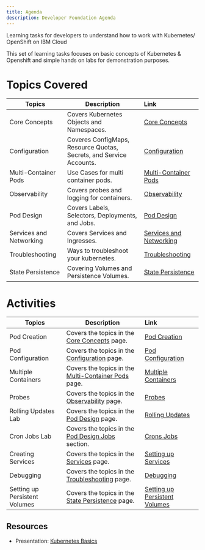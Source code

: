 ```yaml
---
title: Agenda
description: Developer Foundation Agenda
---
```


<PageDescription>

Learning tasks for developers to understand how to work with Kubernetes/
OpenShift on IBM Cloud

</PageDescription>

This set of learning tasks focuses on basic concepts of Kubernetes & Openshift and simple hands on labs for demonstration purposes.

# Topics Covered

| Topics                            | Description         | Link        |
| --------------------------------| ------------------  |:----------- |
| Core Concepts | Covers Kubernetes Objects and Namespaces. | [Core Concepts](/kubernetes/core-concepts/) |
| Configuration | Coveres ConfigMaps, Resource Quotas, Secrets, and Service Accounts. | [Configuration](/kubernetes/configuration/) |
| Multi-Container Pods | Use Cases for multi container pods. | [Multi-Container Pods](/kubernetes/multi-container-pods/) |
| Observability | Covers probes and logging for containers. | [Observability](/kubernetes/observability/) |
| Pod Design | Covers Labels, Selectors, Deployments, and Jobs.| [Pod Design](/kubernetes/pod-design/) |
| Services and Networking | Covers Services and Ingresses.  | [Services and Networking](/kubernetes/services-networking/) |
| Troubleshooting| Ways to troubleshoot your kubernetes. | [Troubleshooting](/kubernetes/troubleshooting/) |
| State Persistence| Covering Volumes and Persistence Volumes. | [State Persistence](/kubernetes/state-persistence/) |

# Activities

| Topics                            | Description         | Link        |
| --------------------------------| ------------------  |:----------- |
| Pod Creation | Covers the topics in the [Core Concepts](/kubernetes/core-concepts/) page. | [Pod Creation](/kubernetes/activities/labs/lab1) |
| Pod Configuration | Covers the topics in the [Configuration](/kubernetes/configuration/) page. | [Pod Configuration](/kubernetes/activities/labs/lab2) |
| Multiple Containers | Covers the topics in the [Multi-Container Pods](/kubernetes/multi-container-pods/) page.| [Multiple Containers](/kubernetes/activities/labs/lab3) |
| Probes | Covers the topics in the [Observability](/kubernetes/observability/) page. | [Probes](/kubernetes/activities/labs/lab4) |
| Rolling Updates Lab | Covers the topics in the [Pod Design](/kubernetes/pod-design/) page.  | [Rolling Updates](/kubernetes/activities/labs/lab6) |
| Cron Jobs Lab | Covers the topics in the [Pod Design Jobs](/kubernetes/pod-design#jobs-and-cronjobs) section. | [Crons Jobs](/kubernetes/activities/labs/lab7) |
| Creating Services | Covers the topics in the [Services](/kubernetes/services-networking/) page. | [Setting up Services](/kubernetes/activities/labs/lab8) |
| Debugging | Covers the topics in the [ Troubleshooting](/kubernetes/troubleshooting/) page.  | [Debugging](/kubernetes/activities/labs/lab5) |
| Setting up Persistent Volumes | Covers the topics in the [State Persistence](/kubernetes/state-persistence/) page. | [Setting up Persistent Volumes](/kubernetes/activities/labs/lab10) |

## Resources

- Presentation: [Kubernetes Basics](/slides/03-Kubernetes-Basics.pdf)